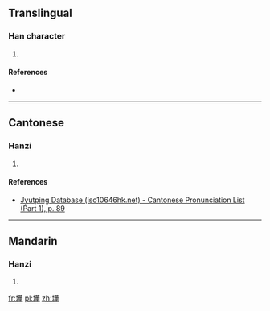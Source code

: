 ==Translingual==

===Han character===
{{Han char|rn=32|rad=土|as=10|sn=13|four=|canj=土廿一十 (GTMJ)|ids=⿰[[土]][[華]]}}

# {{defn|Han|sort=土10}}

====References====
* {{Han ref|kx=0239.241|hdz=10486.020|uh=58B7}}

----

==Cantonese==

===Hanzi===
{{yue-hanzi|jyut=[[jip6]]|y=yip6}}

# {{defn|lang=yue|sort=土10}}

====References====
*[http://www.iso10646hk.net/jp/document/download.jsp Jyutping Database (iso10646hk.net) - Cantonese Pronunciation List (Part 1), p. 89]

----

==Mandarin==

===Hanzi===
{{cmn-hanzi|pin=[[yè]] ([[ye4]]), [[ào]] ([[ao4]])|wg=yeh<sup>4</sup>, ao<sup>4</sup>}}

# {{defn|lang=cmn|sort=土10}}

[[fr:墷]]
[[pl:墷]]
[[zh:墷]]
